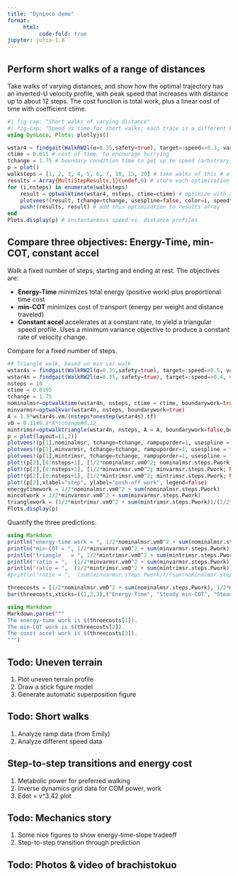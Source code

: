 ```yaml
---
title: "DynLoco demo"
format: 
     html:
          code-fold: true
jupyter: julia-1.8
---
```

## Perform short walks of a range of distances
Take walks of varying distances, and show how the optimal trajectory has an inverted-U 
velocity profile, with peak speed that increases with distance up to about 12 steps.
The cost function is total work, plus a linear cost of time with coefficient ctime.

```julia
#| fig-cap: "Short walks of varying distance"
#| fig-cap: "Speed vs time for short walks; each trace is a different bout distance"
using DynLoco, Plots; plotlyjs()

wstar4 = findgait(WalkRW2l(α=0.35,safety=true), target=:speed=>0.3, varying=:P)
ctime = 0.015 # cost of time, to encourage hurrying
tchange = 1.75 # boundary condition time to get up to speed (arbitrary, excluded from optimization) 
p = plot() 
walksteps = [1, 2, 3, 4, 5, 6, 7, 10, 15, 20] # take walks of this # of steps
results = Array{MultiStepResults,1}(undef,0) # store each optimization result here
for (i,nsteps) in enumerate(walksteps)
    result = optwalktime(wstar4, nsteps, ctime=ctime) # optimize with a cost of time
    plotvees!(result, tchange=tchange, usespline=false, color=i, speedtype=:shortwalks, rampuporder=1, markersize=2) # plot instantaneous body speed vs. time
    push!(results, result) # add this optimization to results array
end
Plots.display(p) # instantaneous speed vs. distance profiles
```
## Compare three objectives: Energy-Time, min-COT, constant accel
Walk a fixed number of steps, starting and ending at rest. The
objectives are:

* **Energy-Time** minimizes total energy (positive work) plus proportional time cost
* **min-COT** minimizes cost of transport (energy per weight and distance traveled)
* **Constant accel** accelerates at a constant rate, to yield a triangular speed profile. Uses a minimum variance objective to 
produce a constant rate of velocity change.

Compare for a fixed number of steps.
```julia
## Triangle walk, based on min var walk
wstar4s = findgait(WalkRW2l(α=0.35,safety=true), target=:speed=>0.5, varying=:P)
wstar4n = findgait(WalkRW2l(α=0.35, safety=true), target=:speed=>0.4, varying=:P)
nsteps = 10
ctime = 0.0195
tchange = 1.75
nominalmsr=optwalktime(wstar4n, nsteps, ctime = ctime, boundarywork=true) # to compare with our usual solution
minvarmsr=optwalkvar(wstar4n, nsteps, boundarywork=true)
A = 1.9*wstar4s.vm/(nsteps*onestep(wstar4s).tf)
v0 = 0.11#0.8*A*tchange#0.12
mintrimsr=optwalktriangle(wstar4n, nsteps, A = A, boundarywork=false,boundaryvels=(v0,v0))
p = plot(layout=(1,2))
plotvees!(p[1],nominalmsr, tchange=tchange, rampuporder=1, usespline = false, markershape=:circle,speedtype=:shortwalks)
plotvees!(p[1],minvarmsr, tchange=tchange, rampuporder=1, usespline = false,markershape=:circle, speedtype=:shortwalks)
plotvees!(p[1],mintrimsr, tchange=tchange, rampuporder=1, usespline = false,markershape=:circle, speedtype=:shortwalks, seriescolor=:auto)
plot!(p[2],[0:nsteps+1], [1/2*nominalmsr.vm0^2; nominalmsr.steps.Pwork; NaN],markershape=:circle,seriescolor=:auto)
plot!(p[2],[0:nsteps+1], [1/2*minvarmsr.vm0^2; minvarmsr.steps.Pwork; NaN],markershape=:circle,xticks=0:nsteps+1)
plot!(p[2],[0:nsteps+1], [1/2*mintrimsr.vm0^2; mintrimsr.steps.Pwork; NaN],markershape=:circle,xticks=0:nsteps+1,seriescolor=:auto)
plot!(p[2],xlabel="step", ylabel="push-off work", legend=false)
energytimework = 1/2*nominalmsr.vm0^2 + sum(nominalmsr.steps.Pwork)
mincotwork = 1/2*minvarmsr.vm0^2 + sum(minvarmsr.steps.Pwork)
trianglework = (1/2*mintrimsr.vm0^2 + sum(mintrimsr.steps.Pwork))/(1/2*nominalmsr.vm0^2 + sum(nominalmsr.steps.Pwork))
Plots.display(p)
```
Quantify the three predictions.
```julia
using Markdown
println("energy-time work = ", 1/2*nominalmsr.vm0^2 + sum(nominalmsr.steps.Pwork))
println("min-COT = ", 1/2*minvarmsr.vm0^2 + sum(minvarmsr.steps.Pwork))
println("triangle   = ", 1/2*mintrimsr.vm0^2 + sum(mintrimsr.steps.Pwork))
println("ratio = ",  (1/2*minvarmsr.vm0^2 + sum(minvarmsr.steps.Pwork))/(1/2*nominalmsr.vm0^2 + sum(nominalmsr.steps.Pwork)) )
println("ratio = ",  (1/2*mintrimsr.vm0^2 + sum(mintrimsr.steps.Pwork))/(1/2*nominalmsr.vm0^2 + sum(nominalmsr.steps.Pwork)) )
#println("ratio = ",  (sum(minvarmsr.steps.Pwork))/(sum(nominalmsr.steps.Pwork)) )

threecosts = [1/2*nominalmsr.vm0^2 + sum(nominalmsr.steps.Pwork), 1/2*minvarmsr.vm0^2 + sum(minvarmsr.steps.Pwork), 1/2*mintrimsr.vm0^2 + sum(mintrimsr.steps.Pwork)]
bar(threecosts,xticks=((1,2,3),("Energy-Time", "Steady min-COT", "Steady accel")),legend=false)
```

```julia
using Markdown
Markdown.parse("""
The energy-time work is $(threecosts[1]). 
The min-COT work is $(threecosts[2]).
The const accel work is $(threecosts[3]).
""")
```
## Todo: Uneven terrain
1. Plot uneven terrain profile
2. Draw a stick figure model
3. Generate automatic superposition figure

## Todo: Short walks
1. Analyze ramp data (from Emily)
2. Analyze different speed data 

## Step-to-step transitions and energy cost
1. Metabolic power for preferred walking
2. Inverse dynamics grid data for COM power, work
3. Edot = v^3.42 plot

## Todo: Mechanics story
1. Some nice figures to show energy-time-slope tradeoff
2. Step-to-step transition through prediction

## Todo: Photos & video of brachistokuo